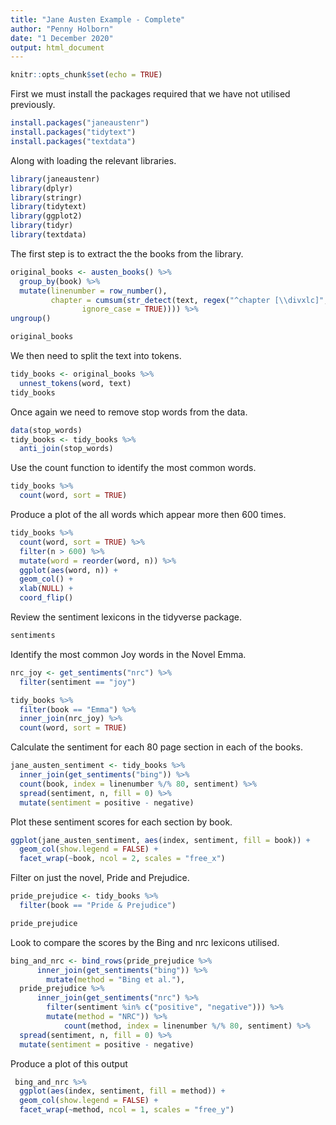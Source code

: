 ```yaml
---
title: "Jane Austen Example - Complete"
author: "Penny Holborn"
date: "1 December 2020"
output: html_document
---
```


```r
knitr::opts_chunk$set(echo = TRUE)
```

First we must install the packages required that we have not utilised previously.
```r
install.packages("janeaustenr")
install.packages("tidytext")
install.packages("textdata")
```

Along with loading the relevant libraries.
```r
library(janeaustenr)
library(dplyr)
library(stringr)
library(tidytext)
library(ggplot2)
library(tidyr)
library(textdata)
```

The first step is to extract the the books from the library.
```r
original_books <- austen_books() %>%
  group_by(book) %>%
  mutate(linenumber = row_number(),
         chapter = cumsum(str_detect(text, regex("^chapter [\\divxlc]",
                ignore_case = TRUE)))) %>%
ungroup()

original_books
```

We then need to split the text into tokens.
```r
tidy_books <- original_books %>%
  unnest_tokens(word, text)
tidy_books
```

Once again we need to remove stop words from the data.
```r
data(stop_words)
tidy_books <- tidy_books %>%
  anti_join(stop_words)
```

Use the count function to identify the most common words. 
```r
tidy_books %>%
  count(word, sort = TRUE) 
```

Produce a plot of the all words which appear more then 600 times.
```r
tidy_books %>%
  count(word, sort = TRUE) %>%
  filter(n > 600) %>%
  mutate(word = reorder(word, n)) %>%
  ggplot(aes(word, n)) +
  geom_col() +
  xlab(NULL) +
  coord_flip()
```

Review the sentiment lexicons in the tidyverse package.
```r
sentiments
```

Identify the most common Joy words in the Novel Emma.
```r
nrc_joy <- get_sentiments("nrc") %>% 
  filter(sentiment == "joy")

tidy_books %>%
  filter(book == "Emma") %>%
  inner_join(nrc_joy) %>%
  count(word, sort = TRUE)
```

Calculate the sentiment for each 80 page section in each of the books.
```r
jane_austen_sentiment <- tidy_books %>%
  inner_join(get_sentiments("bing")) %>%
  count(book, index = linenumber %/% 80, sentiment) %>%
  spread(sentiment, n, fill = 0) %>%
  mutate(sentiment = positive - negative)
```

Plot these sentiment scores for each section by book.
```r
ggplot(jane_austen_sentiment, aes(index, sentiment, fill = book)) +
  geom_col(show.legend = FALSE) +
  facet_wrap(~book, ncol = 2, scales = "free_x")
```


Filter on just the novel, Pride and Prejudice.
```r
pride_prejudice <- tidy_books %>% 
  filter(book == "Pride & Prejudice")

pride_prejudice
```

Look to compare the scores by the Bing and nrc lexicons utilised.
```r
bing_and_nrc <- bind_rows(pride_prejudice %>% 
      inner_join(get_sentiments("bing")) %>%
        mutate(method = "Bing et al."),
  pride_prejudice %>% 
      inner_join(get_sentiments("nrc") %>% 
        filter(sentiment %in% c("positive", "negative"))) %>%
        mutate(method = "NRC")) %>%
            count(method, index = linenumber %/% 80, sentiment) %>%
  spread(sentiment, n, fill = 0) %>%
  mutate(sentiment = positive - negative)
```

Produce a plot of this output
```r
 bing_and_nrc %>%
  ggplot(aes(index, sentiment, fill = method)) +
  geom_col(show.legend = FALSE) +
  facet_wrap(~method, ncol = 1, scales = "free_y")
```